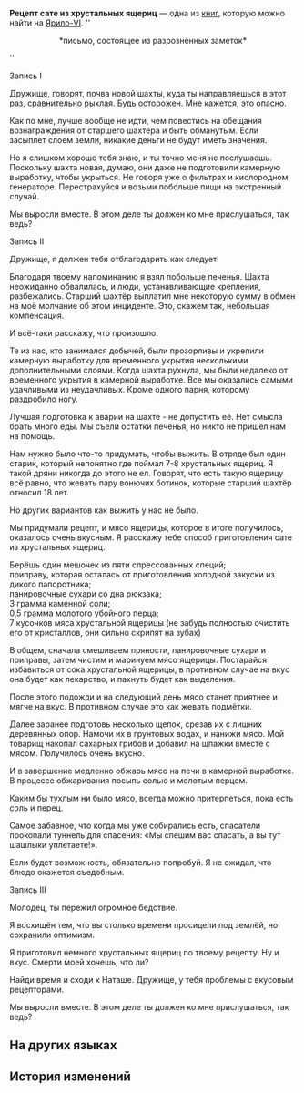 {{Книга Инфобокс
|id           = 036
|Название     = Рецепт сате из хрустальных ящериц
|Изображение  = Item Jarilo-VI Readable 2.png
|Мир          = Ярило-VI
|Томов        = 1
|Автор        = <!--нужно добавить-->
|Описание     = Крайне информативная серия переписок, в которой даже есть рецепт.
|Том1         = {{tx}}
|Источник1    = {{tx|Отсутствует источник}}
|Персонажи    = 
|Фракции      = 
}}
'''Рецепт сате из хрустальных ящериц''' — одна из [[Книги|книг]], которую можно найти на [[Ярило-VI]].
<!--
==Получение==
<gallery>
Книга НАЗВАНИЕ.png|НАЗВАНИЕ
Локация НАЗВАНИЕ.png|Расположение на карте. Ближайший пространственный якорь «[[НАЗВАНИЕ]]»
</gallery>
-->
''<div align="center">*письмо, состоящее из разрозненных заметок*</div>''

Запись I

Дружище, говорят, почва новой шахты, куда ты направляешься в этот раз, сравнительно рыхлая. Будь осторожен. Мне кажется, это опасно.

Как по мне, лучше вообще не идти, чем повестись на обещания вознаграждения от старшего шахтёра и быть обманутым. Если засыплет слоем земли, никакие деньги не будут иметь значения.

Но я слишком хорошо тебя знаю, и ты точно меня не послушаешь. Поскольку шахта новая, думаю, они даже не подготовили камерную выработку, чтобы укрыться. Не говоря уже о фильтрах и кислородном генераторе. Перестрахуйся и возьми побольше пищи на экстренный случай.

Мы выросли вместе. В этом деле ты должен ко мне прислушаться, так ведь?

Запись II

Дружище, я должен тебя отблагодарить как следует!

Благодаря твоему напоминанию я взял побольше печенья. Шахта неожиданно обвалилась, и люди, устанавливающие крепления, разбежались. Старший шахтёр выплатил мне некоторую сумму в обмен на моё молчание об этом инциденте. Это, скажем так, небольшая компенсация.

И всё-таки расскажу, что произошло.

Те из нас, кто занимался добычей, были прозорливы и укрепили камерную выработку для временного укрытия несколькими дополнительными слоями. Когда шахта рухнула, мы были недалеко от временного укрытия в камерной выработке. Все мы оказались самыми удачливыми из неудачливых. Кроме одного парня, которому раздробило ногу.

Лучшая подготовка к аварии на шахте - не допустить её. Нет смысла брать много еды. Мы съели остатки печенья, но никто не пришёл нам на помощь.

Нам нужно было что-то придумать, чтобы выжить. В отряде был один старик, который непонятно где поймал 7-8 хрустальных ящериц. Я такой дряни никогда до этого не ел. Говорят, что есть такую ящерицу всё равно, что жевать пару вонючих ботинок, которые старший шахтёр относил 18 лет.

Но других вариантов как выжить у нас не было.

Мы придумали рецепт, и мясо ящерицы, которое в итоге получилось, оказалось очень вкусным. Я расскажу тебе способ приготовления сате из хрустальных ящериц.

Берёшь один мешочек из пяти спрессованных специй;<br />
приправу, которая осталась от приготовления холодной закуски из дикого папоротника;<br />
панировочные сухари со дна рюкзака;<br />
3 грамма каменной соли;<br />
0,5 грамма молотого убойного перца;<br />
7 кусочков мяса хрустальной ящерицы (не забудь полностью очистить его от кристаллов, они сильно скрипят на зубах)

В общем, сначала смешиваем пряности, панировочные сухари и приправы, затем чистим и маринуем мясо ящерицы. Постарайся избавиться от сока хрустальной ящерицы, в противном случае на вкус она будет как лекарство, и пахнуть будет как выделения.

После этого подожди и на следующий день мясо станет приятнее и мягче на вкус. В противном случае это как жевать подмётки.

Далее заранее подготовь несколько щепок, срезав их с лишних деревянных опор. Намочи их в грунтовых водах, и нанижи мясо. Мой товарищ накопал сахарных грибов и добавил на шпажки вместе с мясом. Получилось очень вкусно.

И в завершение медленно обжарь мясо на печи в камерной выработке. В процессе обжаривания посыпь солью и молотым перцем.

Каким бы тухлым ни было мясо, всегда можно притерпеться, пока есть соль и перец.

Самое забавное, что когда мы уже собирались есть, спасатели прокопали туннель для спасения: «Мы спешим вас спасать, а вы тут шашлыки уплетаете!».

Если будет возможность, обязательно попробуй. Я не ожидал, что блюдо окажется съедобным.


Запись III

Молодец, ты пережил огромное бедствие.

Я восхищён тем, что вы столько времени просидели под землёй, но сохранили оптимизм.

Я приготовил немного хрустальных ящериц по твоему рецепту. Ну и вкус. Смерти моей хочешь, что ли?

Найди время и сходи к Наташе. Дружище, у тебя проблемы с вкусовым рецепторами.

Мы выросли вместе. В этом деле ты должен ко мне прислушаться, так ведь?

==На других языках==
{{На других языках
|en   = Recipe: Crystal Lizard Satay
|zhs  = 宝石蜥肉串食谱
|zht  = 寶石蜥肉串食譜
|ja   = ジェムトカゲの串焼きのレシピ
|ko   = 보석 도마뱀 꼬치 조리법
|es   = Receta de brocheta de lagarto cristalizado
|fr   = Recette&nbsp;: Satay de lézard de cristal
|ru   = Рецепт сате из хрустальных ящериц
|th   = สูตรอาหาร Crystal Lizard Satay
|vi   = Công Thức Xiên Thịt Thằn Lằn Đá
|de   = Rezept: Kristalleidechsen-Satay
|id   = Resep: Crystal Lizard Satay
|pt   = Receita: Espetinho de Lagarto-de-Cristal
}}

==История изменений==
{{История изменений|2.7}}